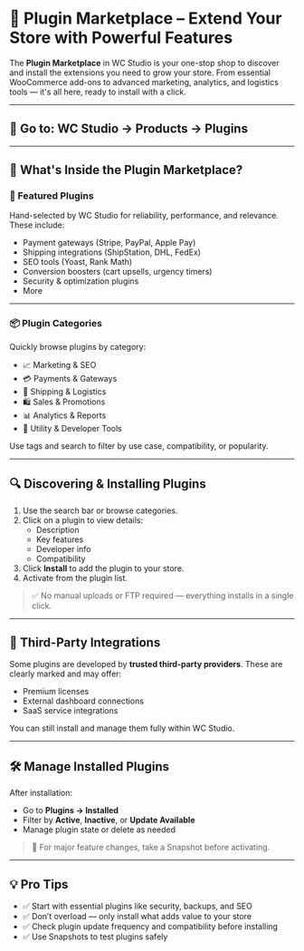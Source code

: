 # 🛒 Plugin Marketplace – Extend Your Store with Powerful Features

The **Plugin Marketplace** in WC Studio is your one-stop shop to discover and install the extensions you need to grow your store. From essential WooCommerce add-ons to advanced marketing, analytics, and logistics tools — it's all here, ready to install with a click.

---

## 📍 Go to: WC Studio → Products → Plugins

---

## 🧭 What's Inside the Plugin Marketplace?

### 🌟 Featured Plugins

Hand-selected by WC Studio for reliability, performance, and relevance. These include:

- Payment gateways (Stripe, PayPal, Apple Pay)
- Shipping integrations (ShipStation, DHL, FedEx)
- SEO tools (Yoast, Rank Math)
- Conversion boosters (cart upsells, urgency timers)
- Security & optimization plugins
- More

---

### 📦 Plugin Categories

Quickly browse plugins by category:

- 📈 Marketing & SEO
- 💳 Payments & Gateways
- 🚚 Shipping & Logistics
- 🛍️ Sales & Promotions
- 📊 Analytics & Reports
- 🧰 Utility & Developer Tools

Use tags and search to filter by use case, compatibility, or popularity.

---

## 🔍 Discovering & Installing Plugins

1. Use the search bar or browse categories.
2. Click on a plugin to view details:
   - Description
   - Key features
   - Developer info
   - Compatibility
3. Click **Install** to add the plugin to your store.
4. Activate from the plugin list.

> ✅ No manual uploads or FTP required — everything installs in a single click.

---

## 🧩 Third-Party Integrations

Some plugins are developed by **trusted third-party providers**. These are clearly marked and may offer:

- Premium licenses
- External dashboard connections
- SaaS service integrations

You can still install and manage them fully within WC Studio.

---

## 🛠️ Manage Installed Plugins

After installation:

- Go to **Plugins → Installed**
- Filter by **Active**, **Inactive**, or **Update Available**
- Manage plugin state or delete as needed

> 🧠 For major feature changes, take a Snapshot before activating.

---

## 💡 Pro Tips

- ✅ Start with essential plugins like security, backups, and SEO
- ✅ Don’t overload — only install what adds value to your store
- ✅ Check plugin update frequency and compatibility before installing
- ✅ Use Snapshots to test plugins safely